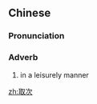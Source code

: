 ==Chinese==
{{zh-forms}}

===Pronunciation===
{{zh-pron
|m=qǔcì
|cat=adv
}}

===Adverb===
{{zh-adv}}

# {{lb|zh|archaic}} in a leisurely manner

[[zh:取次]]